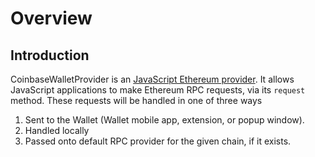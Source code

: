 # Overview

## Introduction

CoinbaseWalletProvider is an [JavaScript Ethereum provider](https://eips.ethereum.org/EIPS/eip-1193).
It allows JavaScript applications to make Ethereum RPC requests, via its `request` method.
These requests will be handled in one of three ways

1. Sent to the Wallet (Wallet mobile app, extension, or popup window).
2. Handled locally
3. Passed onto default RPC provider for the given chain, if it exists.
